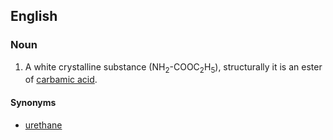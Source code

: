 ==English==

===Noun===
{{en-noun|head=[[ethyl]] [[carbamate]]|-}}

# {{label|en|organic compound}} A white crystalline substance (NH<sub>2</sub>-COOC<sub>2</sub>H<sub>5</sub>), structurally it is an ester of [[carbamic acid]].

====Synonyms====
* [[urethane]]